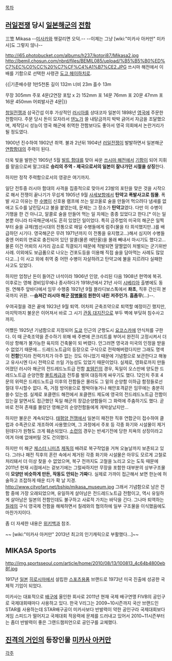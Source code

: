 [[목차]]
== [[러일전쟁]] 당시 [[일본]][[해군]]의 [[전함]] ==
三笠 Mikasa 
--[[미사카]]와 헷갈리면 오덕.-- --이제는 그냥 [wiki:"미카사 아커만" 미카사]도 그렇지 않나--

http://i65.photobucket.com/albums/h237/kotori87/Mikasa2.jpg
http://bemil.chosun.com/nbrd/files/BEMIL085/upload/%B5%B5%B0%ED%C7%EC%C0%CC%20%C7%CF%C4%A1%B7%CE2.JPG
쓰시마 해전에서 이 배를 기함으로 선택한 사령관 [[도고 헤이하치로]].

{{|기준배수량 1만5천톤 
길이 132m
너비 23m
흘수 13m

무장 
305mm 주포 4문(2연장 포탑 x 2)
152mm 포 14문
76mm 포 20문
47mm 포 16문
450mm 어뢰발사관 4문|}}

[[청일전쟁]]과 삼국간섭 이후 가상적인 [[러시아]]를 상대코자 일본이 1898년 [[영국]]에 주문한 전함이다. 주문 당시 돈이 모자라서 [[덴노]]가 쓸 내탕금까지 박박 긁어서 자금을 조달했으며, 제작당시 성능이 영국 해군에 취역한 전함보다도 좋아서 영국 의회에서 논란거리가 될 정도였다.

1900년 진수하여 1902년 취역. 불과 2년뒤 1904년 [[러일전쟁]]이 발발하면서 일본해군 [[연합함대]]의 주력이 된다. 

더욱 빛을 발한건 1905년 5월 [[발트 함대]]를 맞아 싸운 [[쓰시마 해전]]에서 [[기함]]이 되어 지휘를 맡음으로써 말그대로 '''승리의 주역 - 제국으로서의 일본이 잘나가던 시절을 상징'''한다.

하지만 정작 주력함으로서의 영광은 여기까지.

일단 전투중 러시아 함대의 사격을 집중적으로 맞아서 23발의 포탄을 맞은 것을 시작으로 해서 전쟁이 끝나기가 무섭게 1905년 9월 [[사세보]]항에서 '''탄약고 폭발사고로 침몰'''. 폭발 사고 이유는 한 [[수병]]이 신호용 램프에 쓰는 알코올로 술을 만들어 먹으려다 냄새를 없애고 도수를 날린답시고 불을 붙였는데, 문제는 그 장소가 '''탄약고'''였다. 다만 이 수병이 기행을 한 건 아니고, 알콜로 술을 만들어 먹는 일 자체는 종종 있었다고 한다.[* 이는 일본뿐 아니라 타국해군에서도 흔히 있었던 일이었다. 특히 금주법의 미국의 해군은 일찍부터 술을 규제(범선시대의 전통으로 매일 수병들에게 럼주(물을 타 희석했지만..)를 배급하던 시기다. 영국해군은 무려 1971년까지 이 전통을 유지했고...)해서 심지어 수병들 중엔 어뢰의 연료로 충진되어 있던 알콜(물론 에탄올)을 몰래 빼내서 마시기도 했다고... 물론 이건 어뢰의 사거리 감소로 직결되기 때문에 적발되면 얄짤없이 처벌되는 군기위반사례. 이외에도 보급품으로 나오는 건포도등을 이용해 직접 술을 담아먹는 사례도 많았다고...] 이 사고 외에 취역 중 어떤 수병이 자살하려고 탄약고에 불을 지르려다 실패한 사고도 있었다.

하지만 엄청난 돈이 들어간 녀석이라 1906년 인양, 수리된 다음 1908년 현역에 복귀. 이후로는 영해 경비임무에나 종사하다가 1918년에서 21년 사이 [[시베리아]] 출병에도 동원. 연해주 앞바다에서 임무 수행중 1921년 9월 블라디보스톡에서 '''좌초''', 직후 간신히 본국까지 귀환. --'''숨져간 러시아 해군 [[장병]]들의 원한이 내린 저주인가. 흠좀무'''(…)--.

우여곡절을 겪은 끝에 1923년 9월 퇴역. 어차피 군축조약으로 퇴역할 예정이긴 했지만, 마지막까지 불운은 이어져서 바로 그 시기 [[관동 대지진]]으로 부두 벽에 부딪혀 침수사고까지.

어쨌든 1925년 기념함으로 지정되어 [[도쿄]] 인근의 군항도시 [[요코스카]]에 안식처를 구한다. 이 때 군축조약을 준수하기 위해 배 주변에 콘크리트를 부어서 완전히 고정시켜서 더 이상 항해가 불가능한 육지의 건축물이 되 버렸다. 안그러면 영국과 미국의 인정을 받을수 없었기 때문에... 드레드노트급의 등장으로 구식으로 전락해버렸다지만 그래도 명색이 '''전함'''인지라 전력가치가 아주 없는 것도 아니었기 때문에 기념함으로 보관한다고 해놓고 유사시엔 다시 전력으로 쓰일 가능성도 있었기 때문이었다. 실제로, 영화로까지 만들어졌던 러시아 해군의 전드레드노트급 전함 [[포템킨]]의 경우, 독일이 오스만에 양도한 드레드노트급 순양전함 [[몰트케급]]과 전투를 벌여 대등하게 싸우기도 했다. 12인치 주포 4문의 위력은 드레드노트급 이후의 전함들은 몰라도 그 밑의 순양함 이하급 함정들로선 절대 무시할수 없다. 즉, 거점 방어용으로 짱박아놓거나 해안포격같은 임무에는 충분히 쓸수 있는셈. 실제로 포클랜드 해전에서 포클랜드 제도에 영국의 전드레드노트급 전함이 있는걸 알면서도 접근했던 독일 해군의 장갑순양함들이 그 화력에 주춤하기도 했다. 곧바로 전혀 존재를 몰랐던 영해군의 순양전함들에게 개박살났지만...

하지만 불운은 계속되었다. [[태평양 전쟁]]에서 일본이 패전한 직후 연합군이 접수하여 클럽과 수족관으로 개조하여 사용했으며, 그 과정에서 주포 등 각종 화기와 시설물이 제거된데다가 원형도 크게 훼손되었다. [[소련]]의 경우는 반세기전에 당한 치욕의 상징이라고 여겨 아예 없애버릴 것도 건의했다.

하지만 미 해군 [[체스터 니미츠]] [[제독]]의 배려로 복구작업을 거쳐 오늘날까지 보존되고 있다. 그러나 패전 직후의 혼란 속에서 제거된 각종 화기와 시설물은 아무도 모르게 고철로 처리돼서 더 이상 찾을 수 없었으며, 복구 전까지도 고철을 노리고 오는 도둑 때문에 2011년 현재 시점에서는 겉보기에는 그럴싸하지만 무장을 포함한 대부분의 상부구조물이 '''모양만 비슷하게 만든, 작동도 안되는 가짜'''다. 실제로 가까이 접근해서 보면 한눈에 허술하고 조잡하게 때운 티가 확 날 지경.
http://www.cityofart.net/bship/mikasa_museum.jpg
그래서 기념함으로 남은 전함 중에 가장 오래되었으며, 유일하게 살아남은 전드레드노트급 전함이고, 역시 유일하게 살아남은 일본의 전함인데도 불구하고 사료적 가치는 바닥을 긴다. 그나마 퇴역하는 [[칠레]]의 구식 영국제 전함을 해체하면서 칠레와의 협의하에 일부 구조물을 이식했음에도 마찬가지이다.

좀 더 자세한 내용은 [http://ko.wikipedia.org/wiki/%EB%AF%B8%EC%B9%B4%EC%82%AC_(%EC%A0%84%ED%95%A8) 위키백과] 참조.

~~ [wiki:"미카사 아커만" 2013년 최고의 인기캐릭으로 부활했다...]~~


== MIKASA Sports ==
http://img.sportsseoul.com/article/home/2010/08/13/100813_4c64b4800eb8f.jpg

1917년 [[일본]] [[히로시마]]에서 설립한 [[스포츠]]용품 브랜드로 1973년 미국 진출에 성공한 국제적 기업이 되었다.

미카사는 대표적으로 [[배구]]에 올인한 회사로 2011년 현재 국제 배구연맹 FIVB의 공인구로 국제대회때마다 사용하고 있다. 한국 V리그는 2009~10시즌까지 국산 브랜드인 STAR를 사용하는데 STAR배구공이 미카사보다 반발력이 약한 공인구라 국제대회보다 게임 스피드가 떨어지고 국제대회 적응력에 문제를 드러내고 있어서 2010~11시즌부터는 좀더 반발력이 좋은 그랜드챔피언으로 공인구를 교체했다. 


== [[진격의 거인]]의 등장인물 [[미카사 아커만]] ==



[[각주]]
